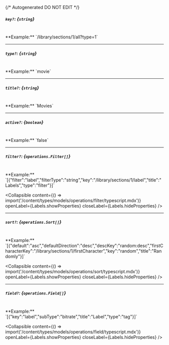 {/* Autogenerated DO NOT EDIT  */}

##### `key?`: *{`string`}*
<br/>
**Example:** `/library/sections/1/all?type=1`

---
##### `type?`: *{`string`}*
<br/>
**Example:** `movie`

---
##### `title?`: *{`string`}*
<br/>
**Example:** `Movies`

---
##### `active?`: *{`boolean`}*
<br/>
**Example:** `false`

---
##### `filter?`: *{`operations.Filter[]`}*
<br/>
**Example:** `[{"filter":"label","filterType":"string","key":"/library/sections/1/label","title":"Labels","type":"filter"}]`

<Collapsible content={() => import('/content/types/models/operations/filter/typescript.mdx')} openLabel={Labels.showProperties} closeLabel={Labels.hideProperties} />


---
##### `sort?`: *{`operations.Sort[]`}*
<br/>
**Example:** `[{"default":"asc","defaultDirection":"desc","descKey":"random:desc","firstCharacterKey":"/library/sections/1/firstCharacter","key":"random","title":"Randomly"}]`

<Collapsible content={() => import('/content/types/models/operations/sort/typescript.mdx')} openLabel={Labels.showProperties} closeLabel={Labels.hideProperties} />


---
##### `field?`: *{`operations.Field[]`}*
<br/>
**Example:** `[{"key":"label","subType":"bitrate","title":"Label","type":"tag"}]`

<Collapsible content={() => import('/content/types/models/operations/field/typescript.mdx')} openLabel={Labels.showProperties} closeLabel={Labels.hideProperties} />



